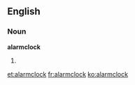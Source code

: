 ==English==
===Noun===
'''alarmclock'''
#{{misspelling of|alarm clock}}

[[et:alarmclock]]
[[fr:alarmclock]]
[[ko:alarmclock]]